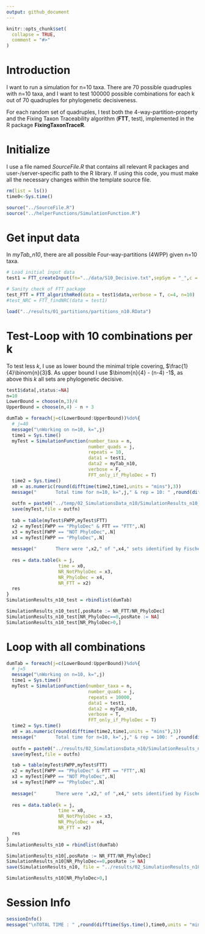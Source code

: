 ```yaml
---
output: github_document
---
```


<!-- 02_Simulation_n10.md is generated from 02_Simulation_n10.Rmd. Please edit that file -->

```r
knitr::opts_chunk$set(
  collapse = TRUE,
  comment = "#>"
)
```

# Introduction

<!-- badges: start -->

<!-- badges: end -->

I want to run a simulation for n=10 taxa. There are 70 possible quadruples with n=10 taxa, and I want to test 100000 possible combinations for each k out of 70 quadruples for phylogenetic decisiveness.

For each random set of quadruples, I test both the 4-way-partition-property and the Fixing Taxon Traceability algorithm (**FTT**, test), implemented in the R package **FixingTaxonTraceR**. 

# Initialize

I use a file named *SourceFile.R* that contains all relevant R packages and user-/server-specific path to the R library. If using this code, you must make all the necessary changes within the template source file. 

```r
rm(list = ls())
time0<-Sys.time()

source("../SourceFile.R")
source("../helperFunctions/SimulationFunction.R")

```

# Get input data

In *myTab_n10*, there are all possible Four-way-partitions (4WPP) given n=10 taxa. 

```r
# Load initial input data
test1 = FTT_createInput(fn="../data/S10_Decisive.txt",sepSym = "_",c = 4)

# Sanity check of FTT package
test_FTT = FTT_algorithmRed(data = test1$data,verbose = T, c=4, n=10)
#test_NRC = FTT_findNRC(data = test1)

load("../results/01_partitions/partitions_n10.RData")

```

# Test-Loop with 10 combinations per k

To test less $k$, I use as lower bound the minimal triple covering, $\frac{1}{4}\binom{n}{3}$. As upper bound I use $\binom{n}{4} - (n-4) -1$, as above this $k$ all sets are phylogenetic decisive. 

```r
test1$data[,status:=NA]
n=10
LowerBound = choose(n,3)/4
UpperBound = choose(n,4) - n + 3

dumTab = foreach(j=c(LowerBound:UpperBound))%do%{
  # j=40
  message("\nWorking on n=10, k=",j)
  time1 = Sys.time()
  myTest = SimulationFunction(number_taxa = n, 
                              number_quads = j,
                              repeats = 10,
                              data1 = test1,
                              data2 = myTab_n10,
                              verbose = F,
                              FFT_only_if_PhyloDec = T)
  time2 = Sys.time()
  x0 = as.numeric(round(difftime(time2,time1,units = "mins"),3))
  message("       Total time for n=10, k=",j," & rep = 10: " ,round(difftime(time2,time1,units = "mins"),3)," minutes")
  
  outfn = paste0("../temp/02_SimulationsData_n10/SimulationResults_n10_k",j,".RData")
  save(myTest,file = outfn)
  
  tab = table(myTest$FWPP,myTest$FTT)
  x2 = myTest[FWPP == "PhyloDec" & FTT == "FTT",.N]
  x3 = myTest[FWPP == "NOT PhyloDec",.N]
  x4 = myTest[FWPP == "PhyloDec",.N]
  
  message("       There were ",x2," of ",x4," sets identified by Fischers algorith as decisive (",round(x2/x4,4)*100,"%)")
  
  res = data.table(k = j,
                   time = x0,
                   NR_NotPhyloDec = x3,
                   NR_PhyloDec = x4,
                   NR_FTT = x2)
  res
}
SimulationResults_n10_test = rbindlist(dumTab)

SimulationResults_n10_test[,posRate := NR_FTT/NR_PhyloDec]
SimulationResults_n10_test[NR_PhyloDec==0,posRate := NA]
SimulationResults_n10_test[NR_PhyloDec>0,]

```

# Loop with all combinations

```r
dumTab = foreach(j=c(LowerBound:UpperBound))%do%{
  # j=5
  message("\nWorking on n=10, k=",j)
  time1 = Sys.time()
  myTest = SimulationFunction(number_taxa = n, 
                              number_quads = j,
                              repeats = 10000,
                              data1 = test1,
                              data2 = myTab_n10,
                              verbose = T,
                              FFT_only_if_PhyloDec = T)
  time2 = Sys.time()
  x0 = as.numeric(round(difftime(time2,time1,units = "mins"),3))
  message("       Total time for n=10, k=",j," & rep = 100: " ,round(difftime(time2,time1,units = "mins"),3)," minutes")
  
  outfn = paste0("../results/02_SimulationsData_n10/SimulationResults_n10_k",j,"_rep10000.RData")
  save(myTest,file = outfn)

  tab = table(myTest$FWPP,myTest$FTT)
  x2 = myTest[FWPP == "PhyloDec" & FTT == "FTT",.N]
  x3 = myTest[FWPP == "NOT PhyloDec",.N]
  x4 = myTest[FWPP == "PhyloDec",.N]
  
  message("       There were ",x2," of ",x4," sets identified by Fischers algorith as decisive (",round(x2/x4,4)*100,"%)")
  
  res = data.table(k = j,
                   time = x0,
                   NR_NotPhyloDec = x3,
                   NR_PhyloDec = x4,
                   NR_FTT = x2)
  res
}
SimulationResults_n10 = rbindlist(dumTab)

SimulationResults_n10[,posRate := NR_FTT/NR_PhyloDec]
SimulationResults_n10[NR_PhyloDec==0,posRate := NA]
save(SimulationResults_n10, file = "../results/02_SimulationResults_n10.RData")

SimulationResults_n10[NR_PhyloDec>0,]

```


# Session Info

```r
sessionInfo()
message("\nTOTAL TIME : " ,round(difftime(Sys.time(),time0,units = "mins"),3)," minutes")

```
